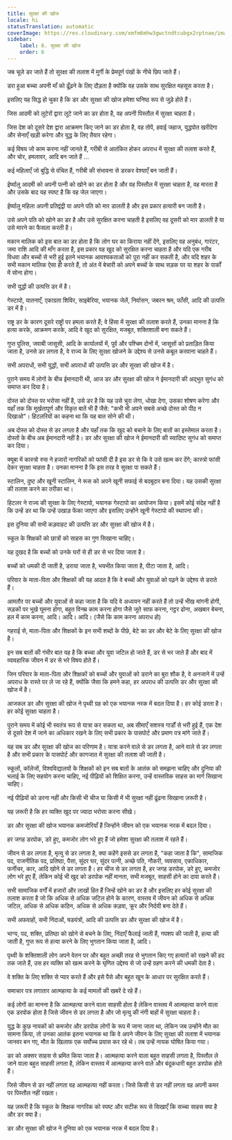 ```yaml
---
title: सुरक्षा की खोज
locale: hi
statusTranslation: automatic
coverImage: https://res.cloudinary.com/xmfm6mhw3gwctndtcubgx2rptnae/image/upload/v1740337243/small_cover_educacion_fundamental_a051170f1c.webp
sidebar:
    label: 6. सुरक्षा की खोज
    order: 6
---
```

जब चूज़े डर जाते हैं तो सुरक्षा की तलाश में मुर्गी के प्रेमपूर्ण पंखों के नीचे छिप जाते हैं।

डरा हुआ बच्चा अपनी माँ को ढूँढ़ने के लिए दौड़ता है क्योंकि वह उसके साथ सुरक्षित महसूस करता है।

इसलिए यह सिद्ध हो चुका है कि डर और सुरक्षा की खोज हमेशा घनिष्ठ रूप से जुड़े होते हैं।

जिस आदमी को लुटेरों द्वारा लूटे जाने का डर होता है, वह अपनी पिस्तौल में सुरक्षा चाहता है।

जिस देश को दूसरे देश द्वारा आक्रमण किए जाने का डर होता है, वह तोपें, हवाई जहाज, युद्धपोत खरीदेगा और सेनाएँ खड़ी करेगा और युद्ध के लिए तैयार रहेगा।

कई विषय जो काम करना नहीं जानते हैं, गरीबी से आतंकित होकर अपराध में सुरक्षा की तलाश करते हैं, और चोर, हमलावर, आदि बन जाते हैं ...

कई महिलाएँ जो बुद्धि से वंचित हैं, गरीबी की संभावना से डरकर वेश्याएँ बन जाती हैं।

ईर्ष्यालु आदमी को अपनी पत्नी को खोने का डर होता है और वह पिस्तौल में सुरक्षा चाहता है, वह मारता है और उसके बाद यह स्पष्ट है कि वह जेल जाएगा।

ईर्ष्यालु महिला अपनी प्रतिद्वंद्वी या अपने पति को मार डालती है और इस प्रकार हत्यारी बन जाती है।

उसे अपने पति को खोने का डर है और उसे सुरक्षित करना चाहती है इसलिए वह दूसरी को मार डालती है या उसे मारने का फैसला करती है।

मकान मालिक को इस बात का डर होता है कि लोग घर का किराया नहीं देंगे, इसलिए वह अनुबंध, गारंटर, जमा राशि आदि की माँग करता है, इस प्रकार वह खुद को सुरक्षित करना चाहता है और यदि एक गरीब विधवा और बच्चों से भरी हुई इतने भयानक आवश्यकताओं को पूरा नहीं कर सकती है, और यदि शहर के सभी मकान मालिक ऐसा ही करते हैं, तो अंत में बेचारी को अपने बच्चों के साथ सड़क पर या शहर के पार्कों में सोना होगा।

सभी युद्धों की उत्पत्ति डर में है।

गेस्टापो, यातनाएँ, एकाग्रता शिविर, साइबेरिया, भयानक जेलें, निर्वासन, जबरन श्रम, फाँसी, आदि की उत्पत्ति डर में है।

राष्ट्र डर के कारण दूसरे राष्ट्रों पर हमला करते हैं; वे हिंसा में सुरक्षा की तलाश करते हैं, उनका मानना ​​है कि हत्या करके, आक्रमण करके, आदि वे खुद को सुरक्षित, मजबूत, शक्तिशाली बना सकते हैं।

गुप्त पुलिस, जवाबी जासूसी, आदि के कार्यालयों में, पूर्व और पश्चिम दोनों में, जासूसों को प्रताड़ित किया जाता है, उनसे डर लगता है, वे राज्य के लिए सुरक्षा खोजने के उद्देश्य से उनसे कबूल करवाना चाहते हैं।

सभी अपराधों, सभी युद्धों, सभी अपराधों की उत्पत्ति डर और सुरक्षा की खोज में है।

पुराने समय में लोगों के बीच ईमानदारी थी, आज डर और सुरक्षा की खोज ने ईमानदारी की अद्भुत सुगंध को समाप्त कर दिया है।

दोस्त को दोस्त पर भरोसा नहीं है, उसे डर है कि यह उसे चुरा लेगा, धोखा देगा, उसका शोषण करेगा और यहाँ तक कि मूर्खतापूर्ण और विकृत बातें भी हैं जैसे: "कभी भी अपने सबसे अच्छे दोस्त को पीठ न दिखाओ"। हिटलरियों का कहना था कि यह बात सोने की थी।

अब दोस्त को दोस्त से डर लगता है और यहाँ तक कि खुद को बचाने के लिए बातों का इस्तेमाल करता है। दोस्तों के बीच अब ईमानदारी नहीं है। डर और सुरक्षा की खोज ने ईमानदारी की स्वादिष्ट सुगंध को समाप्त कर दिया।

क्यूबा में कास्त्रो रुस ने हजारों नागरिकों को फांसी दी है इस डर से कि वे उसे खत्म कर देंगे; कास्त्रो फांसी देकर सुरक्षा चाहता है। उनका मानना ​​है कि इस तरह वे सुरक्षा पा सकते हैं।

स्टालिन, दुष्ट और खूनी स्टालिन, ने रूस को अपने खूनी सफाई से बदबूदार बना दिया। यह उसकी सुरक्षा की तलाश करने का तरीका था।

हिटलर ने राज्य की सुरक्षा के लिए गेस्टापो, भयानक गेस्टापो का आयोजन किया। इसमें कोई संदेह नहीं है कि उन्हें डर था कि उन्हें उखाड़ फेंका जाएगा और इसलिए उन्होंने खूनी गेस्टापो की स्थापना की।

इस दुनिया की सभी कड़वाहट की उत्पत्ति डर और सुरक्षा की खोज में है।

स्कूल के शिक्षकों को छात्रों को साहस का गुण सिखाना चाहिए।

यह दुखद है कि बच्चों को उनके घरों से ही डर से भर दिया जाता है।

बच्चों को धमकी दी जाती है, डराया जाता है, भयभीत किया जाता है, पीटा जाता है, आदि।

परिवार के माता-पिता और शिक्षकों की यह आदत है कि वे बच्चों और युवाओं को पढ़ने के उद्देश्य से डराते हैं।

आमतौर पर बच्चों और युवाओं से कहा जाता है कि यदि वे अध्ययन नहीं करते हैं तो उन्हें भीख मांगनी होगी, सड़कों पर भूखे घूमना होगा, बहुत विनम्र काम करना होगा जैसे जूते साफ करना, गट्ठर ढोना, अखबार बेचना, हल में काम करना, आदि। आदि। आदि। (जैसे कि काम करना अपराध हो)

गहराई से, माता-पिता और शिक्षकों के इन सभी शब्दों के पीछे, बेटे का डर और बेटे के लिए सुरक्षा की खोज है।

इन सब बातों की गंभीर बात यह है कि बच्चा और युवा जटिल हो जाते हैं, डर से भर जाते हैं और बाद में व्यावहारिक जीवन में डर से भरे विषय होते हैं।

जिन परिवार के माता-पिता और शिक्षकों को बच्चों और युवाओं को डराने का बुरा शौक है, वे अनजाने में उन्हें अपराध के रास्ते पर ले जा रहे हैं, क्योंकि जैसा कि हमने कहा, हर अपराध की उत्पत्ति डर और सुरक्षा की खोज में है।

आजकल डर और सुरक्षा की खोज ने पृथ्वी ग्रह को एक भयानक नरक में बदल दिया है। हर कोई डरता है। हर कोई सुरक्षा चाहता है।

पुराने समय में कोई भी स्वतंत्र रूप से यात्रा कर सकता था, अब सीमाएँ सशस्त्र गार्डों से भरी हुई हैं, एक देश से दूसरे देश में जाने का अधिकार रखने के लिए सभी प्रकार के पासपोर्ट और प्रमाण पत्र मांगे जाते हैं।

यह सब डर और सुरक्षा की खोज का परिणाम है। यात्रा करने वाले से डर लगता है, आने वाले से डर लगता है और सभी प्रकार के पासपोर्ट और कागजात में सुरक्षा की तलाश की जाती है।

स्कूलों, कॉलेजों, विश्वविद्यालयों के शिक्षकों को इन सब बातों के आतंक को समझना चाहिए और दुनिया की भलाई के लिए सहयोग करना चाहिए, नई पीढ़ियों को शिक्षित करना, उन्हें वास्तविक साहस का मार्ग सिखाना चाहिए।

नई पीढ़ियों को डरना नहीं और किसी भी चीज या किसी में भी सुरक्षा नहीं ढूंढना सिखाना ज़रूरी है।

यह ज़रूरी है कि हर व्यक्ति खुद पर ज्यादा भरोसा करना सीखे।

डर और सुरक्षा की खोज भयानक कमजोरियाँ हैं जिन्होंने जीवन को एक भयानक नरक में बदल दिया।

हर जगह डरपोक, डरे हुए, कमजोर लोग भरे हुए हैं जो हमेशा सुरक्षा की तलाश में रहते हैं।

जीवन से डर लगता है, मृत्यु से डर लगता है, क्या कहेंगे इससे डर लगता है, "कहा जाता है कि", सामाजिक पद, राजनीतिक पद, प्रतिष्ठा, पैसा, सुंदर घर, सुंदर पत्नी, अच्छे पति, नौकरी, व्यवसाय, एकाधिकार, फर्नीचर, कार, आदि खोने से डर लगता है। हर चीज से डर लगता है, हर जगह डरपोक, डरे हुए, कमजोर लोग भरे हुए हैं, लेकिन कोई भी खुद को डरपोक नहीं मानता, सभी मजबूत, साहसी होने का दावा करते हैं।

सभी सामाजिक वर्गों में हजारों और लाखों हित हैं जिन्हें खोने का डर है और इसलिए हर कोई सुरक्षा की तलाश करता है जो कि अधिक से अधिक जटिल होने के कारण, वास्तव में जीवन को अधिक से अधिक जटिल, अधिक से अधिक कठिन, अधिक से अधिक कड़वा, क्रूर और निर्दयी बना देते हैं।

सभी अफवाहों, सभी निंदाओं, षडयंत्रों, आदि की उत्पत्ति डर और सुरक्षा की खोज में है।

भाग्य, पद, शक्ति, प्रतिष्ठा को खोने से बचने के लिए, निंदाएँ फैलाई जाती हैं, गपशप की जाती है, हत्या की जाती है, गुप्त रूप से हत्या करने के लिए भुगतान किया जाता है, आदि।

पृथ्वी के शक्तिशाली लोग अपने वेतन पर और बहुत अच्छी तरह से भुगतान किए गए हत्यारों को रखने की हद तक जाते हैं, उस हर व्यक्ति को खत्म करने के घृणित उद्देश्य से जो उन्हें ग्रहण करने की धमकी देता है।

वे शक्ति के लिए शक्ति से प्यार करते हैं और इसे पैसे और बहुत खून के आधार पर सुरक्षित करते हैं।

समाचार पत्र लगातार आत्महत्या के कई मामलों की खबरें दे रहे हैं।

कई लोगों का मानना ​​है कि आत्महत्या करने वाला साहसी होता है लेकिन वास्तव में आत्महत्या करने वाला एक डरपोक होता है जिसे जीवन से डर लगता है और जो मृत्यु की नंगी बाहों में सुरक्षा चाहता है।

युद्ध के कुछ नायकों को कमजोर और डरपोक लोगों के रूप में जाना जाता था, लेकिन जब उन्होंने मौत का सामना किया, तो उनका आतंक इतना भयानक था कि वे अपने जीवन के लिए सुरक्षा की तलाश में भयानक जानवर बन गए, मौत के खिलाफ एक सर्वोच्च प्रयास कर रहे थे। तब उन्हें नायक घोषित किया गया।

डर को अक्सर साहस से भ्रमित किया जाता है। आत्महत्या करने वाला बहुत साहसी लगता है, पिस्तौल ले जाने वाला बहुत साहसी लगता है, लेकिन वास्तव में आत्महत्या करने वाले और बंदूकधारी बहुत डरपोक होते हैं।

जिसे जीवन से डर नहीं लगता वह आत्महत्या नहीं करता। जिसे किसी से डर नहीं लगता वह अपनी कमर पर पिस्तौल नहीं रखता।

यह ज़रूरी है कि स्कूल के शिक्षक नागरिक को स्पष्ट और सटीक रूप से सिखाएँ कि सच्चा साहस क्या है और डर क्या है।

डर और सुरक्षा की खोज ने दुनिया को एक भयानक नरक में बदल दिया है।

